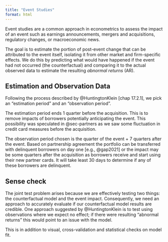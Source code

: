 ```yaml
---
title: "Event Studies"
format: html
---
```


Event studies are a common approach in econometrics to assess the impact of an event such as earnings announcements, mergers and acquisitions, regulatory changes, or macroeconomic news.

The goal is to estimate the portion of post-event change that can be attributed to the event itself, isolating it from other market and firm-specific effects. We do this by predicting what would have happened if the event had not occurred (the counterfactual) and comparing it to the actual observed data to estimate the resulting *abnormal returns* (AR).

## Estimation and Observation Data {#sec-data-split}

Following the process described by @HuntingtonKlein [chap 17.2.1], we pick an "estimation period" and an "observation period".

The estimation period ends 1 quarter before the acquisition. This is to remove impacts of borrowers potentially anticipating the event. This possibility was speculated in @sec-partners as we saw some fluctuation in credit card measures before the acquisition. 

The observation period chosen is the quarter of the event + 7 quarters after the event. Based on partnership agreement the portfolio can be transferred with delinquent borrowers on day one [e.g., @gap2021] or the impact may be some quarters after the acquisition as borrowers receive and start using their new partner cards. It will take least 30 days to determine if any of these borrowers are delinquent.

## Sense check

The joint test problem arises because we are effectively testing two things: the counterfactual model and the event impact. Consequently, we need an approach to accurately evaluate if our counterfactual model results are credible. One approach suggested by @HuntingtonKlein is to test using observations where we expect no effect; if there were resulting "abnormal returns" this would point to an issue with the model.

This is in addition to visual, cross-validation and statistical checks on model fit.
